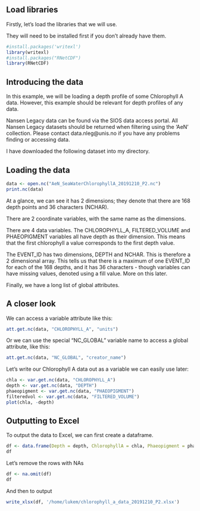 ## Load libraries

Firstly, let's load the libraries that we will use.

They will need to be installed first if you don't already have them.

```r
#install.packages('writexl')
library(writexl)
#install.packages("RNetCDF")
library(RNetCDF)
```

## Introducing the data

In this example, we will be loading a depth profile of some Chlorophyll A data. However, this example should be relevant for depth profiles of any data.

Nansen Legacy data can be found via the SIOS data access portal. All Nansen Legacy datasets should be returned when filtering using the 'AeN' collection. Please contact data.nleg@unis.no if you have any problems finding or accessing data.

I have downloaded the following dataset into my directory.

## Loading the data

```r
data <- open.nc("AeN_SeaWaterChlorophyllA_20191210_P2.nc")
print.nc(data)
```

At a glance, we can see it has 2 dimensions; they denote that there are 168 depth points and 36 characters (NCHAR).

There are 2 coordinate variables, with the same name as the dimensions. 

There are 4 data variables. The CHLOROPHYLL_A, FILTERED_VOLUME and PHAEOPIGMENT variables all have depth as their dimension. This means that the first chlorophyll a value corresponds to the first depth value.

The EVENT_ID has two dimensions, DEPTH and NCHAR. This is therefore a 2 dimensional array. This tells us that there is a maximum of one EVENT_ID for each of the 168 depths, and it has 36 characters - though variables can have missing values, denoted using a fill value. More on this later.

Finally, we have a long list of global attributes.

## A closer look

We can access a variable attribute like this:

```r
att.get.nc(data, "CHLOROPHYLL_A", "units")
```

Or we can use the special "NC_GLOBAL" variable name to access a global attribute, like this:

```r
att.get.nc(data, "NC_GLOBAL", "creator_name")
```

Let's write our Chlorophyll A data out as a variable we can easily use later:

```r
chla <- var.get.nc(data, "CHLOROPHYLL_A")
depth <- var.get.nc(data, "DEPTH")
phaeopigment <- var.get.nc(data, "PHAEOPIGMENT")
filteredvol <- var.get.nc(data, "FILTERED_VOLUME")
plot(chla, -depth)
```

## Outputting to Excel

To output the data to Excel, we can first create a dataframe. 

```r
df <- data.frame(Depth = depth, ChlorophyllA = chla, Phaeopigment = phaeopigment, FilteredVolume = filteredvol)
df
```

Let's remove the rows with NAs

```r
df <- na.omit(df)
df
```

And then to output

```r
write_xlsx(df, '/home/lukem/chlorophyll_a_data_20191210_P2.xlsx')
```